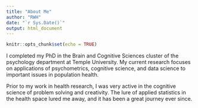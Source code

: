 ```yaml
---
title: "About Me"
author: "RWH"
date: "`r Sys.Date()`"
output: html_document
---
```


```r
knitr::opts_chunk$set(echo = TRUE)
```


I completed my PhD in the Brain and Cognitive Sciences cluster of the psychology department at Temple University. My current research focuses on applications of psychometrics, cognitive science, and data science to important issues in population health.

Prior to my work in health research, I was very active in the cognitive science of problem solving and creativity. The lure of applied statistics in the health space lured me away, and it has been a great journey ever since. 
